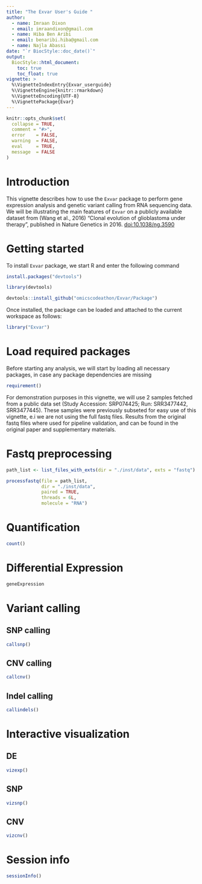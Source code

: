 ```yaml
---
title: "The Exvar User's Guide "
author:
  - name: Imraan Dixon
  - email: imraandixon@gmail.com
  - name: Hiba Ben Aribi
  - email: benaribi.hiba@gmail.com
  - name: Najla Abassi
date: "`r BiocStyle::doc_date()`"
output:
  BiocStyle::html_document:
    toc: true
    toc_float: true
vignette: >
  %\VignetteIndexEntry{Exvar_userguide}
  %\VignetteEngine{knitr::rmarkdown}
  %\VignetteEncoding{UTF-8}
  %\VignettePackage{Evar}
---
```


```r
knitr::opts_chunk$set(
  collapse = TRUE,
  comment = "#>",
  error    = FALSE,
  warning  = FALSE,
  eval     = TRUE,
  message  = FALSE
)
```

# Introduction

This vignette describes how to use the `Exvar` package to perform gene expression analysis and genetic variant calling from RNA sequencing data.
We will be illustrating the main features of `Exvar` on a publicly available dataset from (Wang et al., 2016) "Clonal evolution of glioblastoma under therapy", published in Nature Genetics in 2016.
[doi:10.1038/ng.3590](https://doi.org/10.1038/ng.3590)

# Getting started

To install `Exvar` package, we start R and enter the following command

```r
install.packages("devtools")

library(devtools)

devtools::install_github("omicscodeathon/Exvar/Package")
```

Once installed, the package can be loaded and attached to the current workspace
as follows:

```r
library("Exvar")
```

# Load required packages

Before starting any analysis, we will start by loading all necessary packages, in case any package dependencies are missing 

```r
requirement()
```

For demonstration purposes in this vignette, we will use 2 samples fetched from a public data set (Study Accession: SRP074425; Run: SRR3477442, SRR3477445). These samples were previously subseted for easy use of this vignette, e.i we are not using the full fastq files.
Results from the original fastq files where used for pipeline validation, and can be found in the original paper and supplementary materials.

# Fastq preprocessing

```r
path_list <- list_files_with_exts(dir = "./inst/data", exts = "fastq")

processfastq(file = path_list,
             dir = "./inst/data",
             paired = TRUE,
             threads = 6L,
             molecule = "RNA")
```

# Quantification

```r
count()
```

# Differential Expression

```r
geneExpression
```

# Variant calling

## SNP calling

```r
callsnp()
```

## CNV calling

```r
callcnv()
```

## Indel calling

```r
callindels()
```

# Interactive visualization

## DE

```r
vizexp()
```

## SNP

```r
vizsnp()
```

## CNV

```r
vizcnv()
```

# Session info {.unnumbered}

```r
sessionInfo()
```
